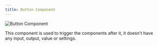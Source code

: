 ---
title: Button Component
---

<Image
    src={buttonComponent}
    alt="Button Component"
/>

This component is used to trigger the components after it, it doesn't have any input, output, value or settings.